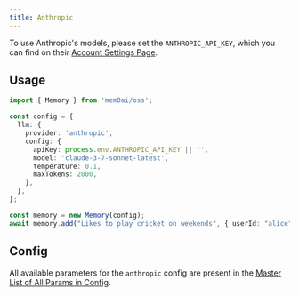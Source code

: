 ```yaml
---
title: Anthropic
---
```


To use Anthropic's models, please set the `ANTHROPIC_API_KEY`, which you can find on their [Account Settings Page](https://console.anthropic.com/account/keys).

## Usage

```typescript
import { Memory } from 'mem0ai/oss';

const config = {
  llm: {
    provider: 'anthropic',
    config: {
      apiKey: process.env.ANTHROPIC_API_KEY || '',
      model: 'claude-3-7-sonnet-latest',
      temperature: 0.1,
      maxTokens: 2000,
    },
  },
};

const memory = new Memory(config);
await memory.add("Likes to play cricket on weekends", { userId: "alice", metadata: { category: "hobbies" } });
```

## Config

All available parameters for the `anthropic` config are present in the [Master List of All Params in Config](../config).